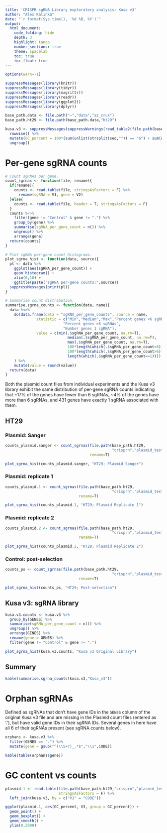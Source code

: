 ```yaml
---
title: 'CRISPR sgRNA Library exploratory analysis: Kusa v3'
author: "Alex Kalinka"
date: "`r format(Sys.time(), '%d %B, %Y')`"
output:
  html_document:
    code_folding: hide
    depth: 3
    highlight: tango
    number_sections: true
    theme: spacelab
    toc: true
    toc_float: true
---
```



```r
options(warn=-1)

suppressMessages(library(knitr))
suppressMessages(library(tidyr))
suppressMessages(library(magrittr))
suppressMessages(library(readr))
suppressMessages(library(ggplot2))
suppressMessages(library(dplyr))

base_path.data <- file.path("~","data","az_cruk")
base_path.ht29 <- file.path(base_path.data,"ht29")

kusa.v3 <- suppressMessages(suppressWarnings(read_table2(file.path(base_path.data,"cleanr.tsv")))) %>%
  rowwise() %>%
  mutate(GC_percent = 100*(sum(unlist(strsplit(seq,"")) == "G") + sum(unlist(strsplit(seq,"")) == "C"))/20) %>%
  ungroup()

```

# Per-gene sgRNA counts

```r
# Count sgRNAs per gene.
count_sgrnas <- function(file, rename){
  if(rename){
    counts <- read.table(file, stringsAsFactors = F) %>%
      rename(sgRNA = V1, gene = V2)
  }else{
    counts <- read.table(file, header = T, stringsAsFactors = F)
  }
  counts %<>%
    filter(gene != "Control" & gene != ".") %>%
    group_by(gene) %>%
    summarise(sgRNA_per_gene_count = n()) %>%
    ungroup() %>%
    arrange(gene)
  return(counts)
}

# Plot sgRNA per-gene count histograms.
plot_sgrna_hist <- function(data, source){
  pl <- data %>%
    ggplot(aes(sgRNA_per_gene_count)) +
    geom_histogram() +
    xlim(0,10) +
    ggtitle(paste("sgRNA per-gene counts:",source))
  suppressMessages(print(pl))
}

# Summarise count distribution.
summarise.sgrna_counts <- function(data, name){
  data %<>%
    do(data.frame(data = "sgRNA_per_gene_counts", source = name,
              statistic = c("Min","Median","Max","Percent genes <6 sgRNAs",
                          "Percent genes >6 sgRNAs",
                          "Number genes 1 sgRNA"),
              value = c(min(.$sgRNA_per_gene_count, na.rm=T),
                            median(.$sgRNA_per_gene_count, na.rm=T),
                            max(.$sgRNA_per_gene_count, na.rm=T),
                            100*length(which(.$sgRNA_per_gene_count<6))/nrow(.),
                            100*length(which(.$sgRNA_per_gene_count>6))/nrow(.),
                            length(which(.$sgRNA_per_gene_count==1))))
    ) %>%
    mutate(value = round(value))
  return(data)
}

```

Both the plasmid count files from individual experiments and the Kusa v3 library exhibit the same distribution of per-gene sgRNA counts indicating that ~17% of the genes have fewer than 6 sgRNAs, ~4% of the genes have more than 6 sgRNAs, and 431 genes have exactly 1 sgRNA associated with them.

## HT29 {.tabset}

### Plasmid: Sanger

```r
counts_plasmid.sanger <- count_sgrnas(file.path(base_path.ht29,
                                                "crisprn","plasmid_test","counts","Plasmid_Sanger.s_1.counts"),
                                      rename=T)

plot_sgrna_hist(counts_plasmid.sanger, "HT29; Plasmid Sanger")

```

### Plasmid: replicate 1

```r
counts_plasmid.1 <- count_sgrnas(file.path(base_path.ht29,
                                                "crisprn","plasmid_test","counts","Plasmid_AZ_1.s_1.counts"), 
                                 rename=T)

plot_sgrna_hist(counts_plasmid.1, "HT29; Plasmid Replicate 1")

```

### Plasmid: replicate 2

```r
counts_plasmid.2 <- count_sgrnas(file.path(base_path.ht29,
                                                "crisprn","plasmid_test","counts","Plasmid_AZ_2.s_1.counts"), 
                                 rename=T)

plot_sgrna_hist(counts_plasmid.2, "HT29; Plasmid Replicate 2")

```

### Control: post-selection

```r
counts_ps <- count_sgrnas(file.path(base_path.ht29,
                                                "crisprn","plasmid_test","counts","combined_counts.txt"), 
                                 rename=T)

plot_sgrna_hist(counts_ps, "HT29; Post-selection")

```


## Kusa v3: sgRNA library

```r
kusa.v3.counts <- kusa.v3 %>%
  group_by(GENES) %>%
  summarise(sgRNA_per_gene_count = n()) %>%
  ungroup() %>%
  arrange(GENES) %>%
  rename(gene = GENES) %>%
  filter(gene != "Control" & gene != ".")

plot_sgrna_hist(kusa.v3.counts, "Kusa v3 Original Library")

```

## Summary

```r
kable(summarise.sgrna_counts(kusa.v3,"Kusa_v3"))

```

# Orphan sgRNAs

Defined as sgRNAs that don't have gene IDs in the `GENES` column of the original Kusa v3 file and are missing in the Plasmid count files (entered as '.'), but have valid gene IDs in their sgRNA IDs. Several genes in here have all 6 of their sgRNAs present (see sgRNA counts below).

```r
orphans <- kusa.v3 %>%
  filter(GENES == ".") %>%
  mutate(gene = gsub("^(\\S+?)_.*$","\\1",CODE))

kable(table(orphans$gene))

```

# GC content vs counts

```r
plasmid.1 <- read.table(file.path(base_path.ht29,"crisprn","plasmid_test","counts","Plasmid_AZ_1.s_1.counts"),
                        stringsAsFactors = F) %>%
  left_join(kusa.v3, by = c("V1" = "CODE"))

ggplot(plasmid.1, aes(GC_percent, V3, group = GC_percent)) +
  geom_point() +
  geom_boxplot() +
  geom_smooth() +
  ylim(0,2000)

```



